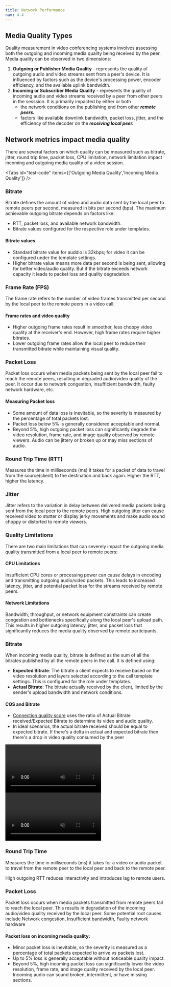 ```yaml
---
title: Network Performance
nav: 4.4
---
```


## Media Quality Types

Quality measurement in video conferencing systems involves assessing both the outgoing and incoming media quality being received by the peer. Media quality can be observed in two dimensions:

1. **Outgoing or Publisher Media Quality** - represents the quality of outgoing audio and video streams sent from a peer's device. It is influenced by factors such as the device's processing power, encoder efficiency, and the available uplink bandwidth.
2. **Incoming or Subscriber Media Quality** - represents the quality of incoming audio and video streams received by a peer from other peers in the sesssion. It is primarily impacted by either or both
	- the network conditions on the publishing end from other ***remote peers.***
	- factors like available downlink bandwidth, packet loss, jitter, and the efficiency of the decoder on the ***receiving local peer.***

## Network metrics impact media quality

There are several factors on which quality can be measured such as bitrate, jitter, round trip time, packet loss, CPU limitation, network limitation impact incoming and outgoing media quality of a video session.

<Tabs id="test-code" items={['Outgoing Media Quality','Incoming Media Quality']} />

<Tab id='test-code-0'>

### Bitrate

Bitrate defines the amount of video and audio data sent by the local peer to remote peers per second, measured in bits per second (bps). The maximum achievable outgoing bitrate depends on factors like:

- RTT, packet loss, and available network bandwidth.
- Bitrate values configured for the respective role under templates.

#### Bitrate values
- Standard bitrate value for auddio is 32kbps; for video it can be configured under the template settings.
- Higher bitrate value means more data per second is being sent, allowing for better video/audio quality. But if the bitrate exceeds network capacity it leads to packet loss and quality degradation.



### Frame Rate (FPS)
The frame rate refers to the number of video frames transmitted per second by the local peer to the remote peers in a video call. 

#### Frame rates and video quality
- Higher outgoing frame rates result in smoother, less choppy video quality at the receiver's end. However, high frame rates require higher bitrates.
- Lower outgoing frame rates allow the local peer to reduce their transmitted bitrate while maintaining visual quality.



### Packet Loss
Packet loss occurs when media packets being sent by the local peer fail to reach the remote peers, resulting in degraded audio/video quality of the peer. It occur due to network congestion, insufficient bandwidth, faulty network hardware, etc. 

#### Measuring Packet loss
- Some amount of data loss is inevitable, so the severity is measured by the percentage of total packets lost.
- Packet loss below 5% is generally considered acceptable and normal.
- Beyond 5%, high outgoing packet loss can significantly degrade the video resolution, frame rate, and image quality observed by remote viewers. Audio can be jittery or broken up or may miss sections of audio.


### **Round Trip Time (RTT)**

Measures the time in milliseconds (ms) it takes for a packet of data to travel from the source(client) to the destination and back again. 
Higher the RTT, higher the latency.


### Jitter

Jitter refers to the variation in delay between delivered media packets being sent from the local peer to the remote peers. High outgoing jitter can cause received video to stutter or display jerky movements and make audio sound choppy or distorted to remote viewers.


### Quality Limitations
There are two main limitations that can severely impact the outgoing media quality transmitted from a local peer to remote peers:

#### CPU Limitations

Insufficient CPU cores or processing power can cause delays in encoding and transmitting outgoing audio/video packets. This leads to increased latency, jitter, and potential packet loss for the streams received by remote peers.

#### Network Limitations

Bandwidth, throughput, or network equipment constraints can create congestion and bottlenecks specifically along the local peer's upload path. This results in higher outgoing latency, jitter, and packet loss that significantly reduces the media quality observed by remote participants.

</Tab>


<Tab id='test-code-1'>

### Bitrate
When incoming media quality, bitrate is defined as the sum of all the bitrates published by all the remote peers in the call. It is defined using:

- **Expected Bitrate**: The bitrate a client expects to receive based on the video resolution and layers selected according to the call template settings. This is configured for the role under templates.<br/>
- **Actual Bitrate**: The bitrate actually received by the client, limited by the sender's upload bandwidth and network conditions.<br/>

#### CQS and Bitrate
- [Connection quality score](/get-started/v2/get-started/insights/connection-quality-score) uses the ratio of Actual Bitrate received/Expected Bitrate to determine its video and audio quality.
- In ideal scenarios, the actual bitrate received should be equal to expected bitrate. If there's a delta in actual and expected bitrate then there's a drop in video quality consumed by the peer

<video loop="true" autoplay="true" id="vid">
<source src="/docs/guides/INBIT.mp4" type="video/mp4" />
</video>
<video loop="true" autoplay="true" id="vid" muted>
<source src="/docs/guides/CQS.mp4" type="video/mp4" />
</video>

### Round Trip Time
Measures the time in milliseconds (ms) it takes for a video or audio packet to travel from the remote peer to the local peer and back to the remote peer. 

High outgoing RTT reduces interactivity and introduces lag to remote users.


### Packet Loss
Packet loss occurs when media packets transmitted from remote peers fail to reach the local peer. This results in degradation of the incoming audio/video quality received by the local peer. Some potential root causes include Network congestion, Insufficient bandwidth, Faulty network hardware

#### Packet loss on incoming media quality:

- Minor packet loss is inevitable, so the severity is measured as a percentage of total packets expected to arrive vs packets lost.
- Up to 5% loss is generally acceptable without noticeable quality impact.
- Beyond 5%, high incoming packet loss can significantly lower the video resolution, frame rate, and image quality received by the local peer. Incoming audio can sound broken, intermittent, or have missing sections.
</Tab>

    



